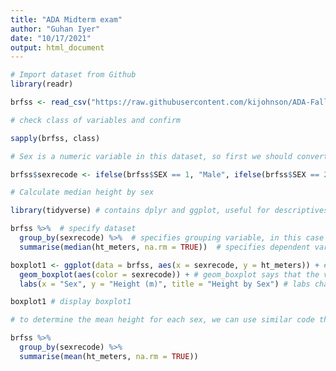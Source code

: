 ```yaml
---
title: "ADA Midterm exam"
author: "Guhan Iyer"
date: "10/17/2021"
output: html_document
---
```



```r
# Import dataset from Github
library(readr)

brfss <- read_csv("https://raw.githubusercontent.com/kijohnson/ADA-Fall-2021/master/BRFSS2017_10percent_v.csv")

# check class of variables and confirm

sapply(brfss, class)

# Sex is a numeric variable in this dataset, so first we should convert it to a character variable

brfss$sexrecode <- ifelse(brfss$SEX == 1, "Male", ifelse(brfss$SEX == 2, "Female", ifelse(brfss$SEX == 9, "Not Specified", NA))) # code creates a new character variable for sex

# Calculate median height by sex

library(tidyverse) # contains dplyr and ggplot, useful for descriptives and data visualization

brfss %>%  # specify dataset
  group_by(sexrecode) %>%  # specifies grouping variable, in this case sex
  summarise(median(ht_meters, na.rm = TRUE))  # specifies dependent variable, in this case height in meters, and removes NA values

boxplot1 <- ggplot(data = brfss, aes(x = sexrecode, y = ht_meters)) + # ggplot specifies data, x and y variables
  geom_boxplot(aes(color = sexrecode)) + # geom_boxplot says that the visual should be a boxplot, aes gives color by sex
  labs(x = "Sex", y = "Height (m)", title = "Height by Sex") # labs changes labels for title, x and y axes

boxplot1 # display boxplot1

# to determine the mean height for each sex, we can use similar code that we used to calculate the median

brfss %>% 
  group_by(sexrecode) %>% 
  summarise(mean(ht_meters, na.rm = TRUE))

```
